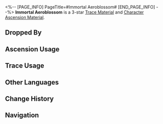 <%-- [PAGE_INFO]
PageTitle=#Immortal Aeroblossom#
[END_PAGE_INFO] --%>
{{Item Infobox
|id          = 113002
|image       = Item Immortal Aeroblossom.png
|type        = Trace Material
|type2       = Character Ascension Material
|invCategory = Upgrade Materials
|rarity      = 3
|effect      = 
|description = New flowers blooming out of an ancient divine construct. Normal material used for enhancement.
|source1     = [[Abominations of Abundance at Equilibrium Level 2 or higher]]
|source2     = [[Omni-Synthesizer]] &mdash; Material Synthesis
|source3     = [[Simulated Universe]] enemies
|source4     = [[Omni-Synthesizer]] &mdash; Material Exchange
}}
{{Description|The source of the Xianzhou long-life species' "Endless Lifespan." The remnants of the Aeon of Abundance's influence. After endless trials, the fleet seeking the medicine of immortality was able to behold the visage of the celestial being. The divine one cast down its blessings in material form, and the Ambrosial Arbor sprouted its leaves.<br /><br />''"New buds descend into the moon, divine flowers bloom by the clouds. In the blink of a blossom's life, old wood returns to youthful grove."''}}
'''Immortal Aeroblossom''' is a 3-star [[Trace Material]] and [[Character Ascension Material]].

==Dropped By==
{{Dropped By}}

==Ascension Usage==
{{Ascension Usage}}

==Trace Usage==
{{Trace Usage}}

==Other Languages==
{{Other Languages
|en   = Immortal Aeroblossom
|zhs  = 永寿天华
|zht  = 永壽天華
|ja   = 永寿の天華
|ko   = 영생의 꽃
|es   = Flor etérea inmortal
|fr   = Aérofleur immortelle
|ru   = Эфирный цветок бессмертия
|th   = Immortal Aeroblossom
|vi   = Đóa Hoa Trường Thọ
|de   = Unsterbliche ätherische Blume
|id   = Immortal Aeroblossom
|pt   = Floresciaéreo Imortal
}}

==Change History==
{{Change History|1.0}}

==Navigation==
{{Upgrade Material Navbox}}